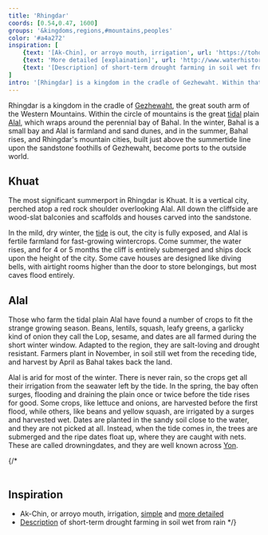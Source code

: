 ```yaml
---
title: 'Rhingdar'
coords: [0.54,0.47, 1600]
groups: '&kingdoms,regions,#mountains,peoples'
color: '#a4a272'
inspiration: [
    {text: '[Ak-Chin], or arroyo mouth, irrigation', url: 'https://tohonochul.org/wp-content/uploads/2013/12/tcp-sinagua-farming.pdf'},
    {text: 'More detailed [explaination]', url: 'http://www.waterhistory.org/histories/hohokam3/'}, 
    {text: '[Description] of short-term drought farming in soil wet from rain', url: 'https://en.wikipedia.org/wiki/Phaseolus_acutifolius#Cultivation'}
]
intro: '[Rhingdar] is a kingdom in the cradle of Gezhewaht. Within that circle of red plateaus and perched summerports is the great tidal plain Alal and the perennial bay of Bahal. In the winter,'
---
```


Rhingdar is a kingdom in the cradle of [Gezhewaht](mountains#), the great south arm of the Western Mountains. Within the circle of mountains is the great [tidal](tide) plain [Alal](rhingdar#alal), which wraps around the perennial bay of Bahal. In the winter, Bahal is a small bay and Alal is farmland and sand dunes, and in the summer, Bahal rises, and Rhingdar's mountain cities, built just above the summertide line upon the sandstone foothills of Gezhewaht, become ports to the outside world.

## Khuat

The most significant summerport in Rhingdar is Khuat. It is a vertical city, perched atop a red rock shoulder overlooking Alal. All down the cliffside are wood-slat balconies and scaffolds and houses carved into the sandstone.

In the mild, dry winter, the [tide]() is out, the city is fully exposed, and Alal is fertile farmland for fast-growing wintercrops. Come summer, the water rises, and for 4 or 5 months the cliff is entirely submerged and ships dock upon the height of the city. Some cave houses are designed like diving bells, with airtight rooms higher than the door to store belongings, but most caves flood entirely.

## Alal

Those who farm the tidal plain Alal have found a number of crops to fit the strange growing season. Beans, lentils, squash, leafy greens, a garlicky kind of onion they call the Lop, sesame, and dates are all farmed during the short winter window. Adapted to the region, they are salt-loving and drought resistant. Farmers plant in November, in soil still wet from the receding tide, and harvest by April as Bahal takes back the land.

Alal is arid for most of the winter. There is never rain, so the crops get all their irrigation from the seawater left by the tide. In the spring, the bay often surges, flooding and draining the plain once or twice before the tide rises for good. Some crops, like lettuce and onions, are harvested before the first flood, while others, like beans and yellow squash, are irrigated by a surges and harvested wet. Dates are planted in the sandy soil close to the water, and they are not picked at all. Instead, when the tide comes in, the trees are submerged and the ripe dates float up, where they are caught with nets. These are called drowningdates, and they are well known across [Yon]().

{/* <br /><br />
## Inspiration

- Ak-Chin, or arroyo mouth, irrigation, [simple](https://tohonochul.org/wp-content/uploads/2013/12/tcp-sinagua-farming.pdf) and [more detailed](http://www.waterhistory.org/histories/hohokam3/)
- [Description](https://en.wikipedia.org/wiki/Phaseolus_acutifolius#Cultivation) of short-term drought farming in soil wet from rain */}
